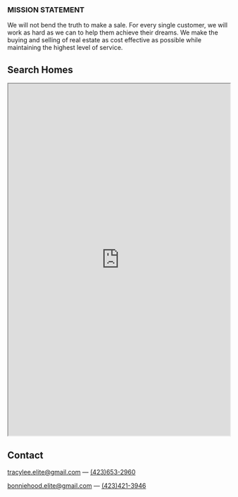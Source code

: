﻿
<Banner />

<Container>

<p className="text-center"><h3>MISSION STATEMENT</h3></p>
<p>We will not bend the truth to make a sale. For every single customer, we will work as hard as we can to help them achieve their dreams. We make the buying and selling of real estate as cost effective as possible while maintaining the highest level of service.   
</p>

<div id="mls">
  <h2>Search Homes</h2>
</div>

<iframe src="https://link.flexmls.com/1ar0mrpozjy9,16" width="100%" height="800px"></iframe>
<p></p>

<!--
<Releases releases={props.releases} locale="en-US" />
<ReleasesV2 releases={props.releases} />
-->

<!--
<ShowsV2 shows={props.shows} locale="en-US" />
-->

<!--
<Shows shows={props.shows} />
-->

## Contact

<!--
  The `id="contact"` attribute below is for creating internal anchor link.
  You can remove/change it, but make sure you edit the corresponding link
  in src/gatsby-theme-musician/config/navigation.yml
  See: https://learn.freecodecamp.org/responsive-web-design/basic-html-and-html5/link-to-internal-sections-of-a-page-with-anchor-elements/
-->

<div id="contact" className="text-center">
<p>
<a href="mailto:tracylee.elite@gmail.com">tracylee.elite@gmail.com</a>&nbsp;&mdash;&nbsp;<a href="tel:4236532960">(423)653-2960</a>
</p>
<p>
<a href="mailto:bonniehood.elite@gmail.com">bonniehood.elite@gmail.com</a>&nbsp;&mdash;&nbsp;<a href="tel:4234213946">(423)421-3946</a>
</p>
</div>

</Container>
